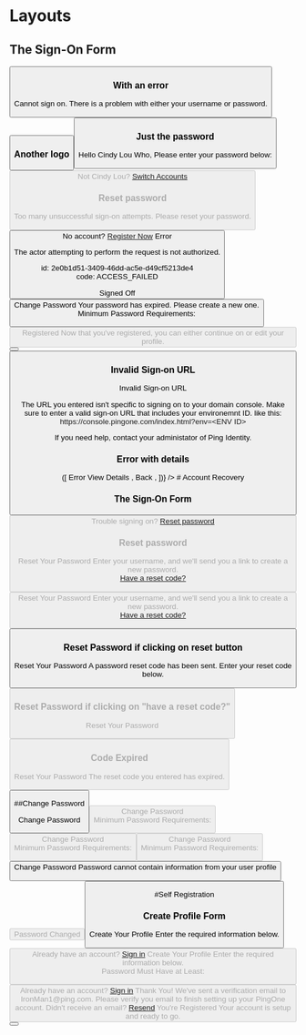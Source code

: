 
# Layouts

## The Sign-On Form

<ComponentDemo>
    <Card>
        <Logo src="ping-logo.svg"/>
        <Form>
            <FloatLabelTextInput label="Username" id="username6"/>
            <FloatLabelPasswordInput label="Password" id="password2"/>
            <div><Checkbox label="Remember me"/></div>
            <Button label="Sign On" primary/>
        </Form>
    </Card>
</ComponentDemo>

### With an error
<ComponentDemo>
    <Card>
        <Logo src="ping-logo.svg"/>
        <Feedback type="error">Cannot sign on. There is a problem with either your username or password.</Feedback>
        <Form>
            <FloatLabelTextInput label="Username" id="username7"/>
            <FloatLabelPasswordInput label="Password" id="password3"/>
            <div><Checkbox label="Remember me"/></div>
            <Button label="Sign On" primary/>
        </Form>
    </Card>
</ComponentDemo>

### Another logo
<ComponentDemo>
    <Card>
        <Logo src="jj-logo.png"/>
        <Form>
            <FloatLabelTextInput label="Username" id="username8"/>
            <FloatLabelPasswordInput label="Password" id="password4"/>
            <div><Checkbox label="Remember me"/></div>
            <Button label="Sign On" primary/>
        </Form>
    </Card>
</ComponentDemo>

### Just the password
<ComponentDemo>
    <Card>
        <Logo src="ping-logo.svg"/>
        <Heading>Hello Cindy Lou Who,</Heading>
        <TextBlock>Please enter your password below:</TextBlock>
        <Form>
            <FloatLabelPasswordInput label="Password" id="password5"/>
            <Button label="Sign On" primary disabled/>
        </Form>
        <TextBlock size="small">Not Cindy Lou? <a href="#">Switch Accounts</a></TextBlock>
    </Card>
</ComponentDemo>

### Reset password
<ComponentDemo>
    <Card>
        <Logo src="ping-logo.svg"/>
        <Feedback type="error">Too many unsuccessful sign-on attempts. Please reset your password.</Feedback>
        <Form>
            <Button label="Reset Password" primary/>
        </Form>
        <TextBlock size="small">No account? <a href="#">Register Now</a></TextBlock>
    </Card>
</ComponentDemo>

<ComponentDemo>
    <Card>
        <Logo src="ping-logo.svg"/>
        <IconFeedback type="error">Error</IconFeedback>
        <TextBlock size="small">
            <p>The actor attempting to perform the request is not authorized.</p>
            <p><TextStyle muted>
                id: 2e0b1d51-3409-46dd-ac5e-d49cf5213de4<br />
                code: ACCESS_FAILED
            </TextStyle></p>
        </TextBlock>
    </Card>
</ComponentDemo>

<ComponentDemo>
    <Card>
        <Logo src="ping-logo.svg"/>
        <IconFeedback type="success">Signed Off</IconFeedback>
        <Button label="Sign On"/>
    </Card>
</ComponentDemo>

<ComponentDemo>
    <Card>
        <Logo src="ping-logo.svg"/>
        <Heading>Change Password</Heading>
        <Feedback type="alert">Your password has expired. Please create a new one.</Feedback>
        <Form>
            <FloatLabelPasswordInput label="Current Password" id="password" />
            <FloatLabelPasswordInput label="New Password" id="new">
                <Tooltip>
                    <Heading level={4}>Minimum Password Requirements:</Heading>
                    <Requirements
                        requirements={[
                            {
                                name: '6 characters',
                                status: 'no',
                            },
                            {
                                name: 'At least 1 of ABCDEFGHIJKLMNOPQRSTUVWXYZabcdefghijklmnopqrstuvwxyz',
                                status: 'yes',
                            },
                            {
                                name: '1 lowercase letter',
                                status: 'yes',
                            },
                            {
                                name: '1 number (0-9)',
                                status: 'no',
                            },
                            {
                                name: `Here is a very long requirement that hopefully won't come into play much
                                    but let's still make sure we support having this much content show.`,
                                status: 'no',
                            },
                        ]}
                    />
                </Tooltip>
            </FloatLabelPasswordInput>
            <FloatLabelPasswordInput label="Verify New Password" id="verify" />
            <Button label="Save" primary disabled />
        </Form>
    </Card>
</ComponentDemo>

<ComponentDemo>
    <Card>
        <Logo src="ping-logo.svg"/>
        <IconFeedback type="success" small>Registered</IconFeedback>
        <TextBlock>Now that you've registered, you can either continue on or edit your profile.</TextBlock>
        <ButtonSet>
            <Button label="Edit Profile"/>
            <Button label="Continue" primary/>
        </ButtonSet>
    </Card>
</ComponentDemo>

### Invalid Sign-on URL

<ComponentDemo>
    <Card width="large">
        <Logo src="ping-logo.svg"/>
        <Heading> Invalid Sign-on URL </Heading>
        <TextBlock>
            <p>
                The URL you entered isn't specific to signing on to your domain console.
                Make sure to enter a valid sign-on URL that includes your environemnt ID.
                like this: <a>https://console.pingone.com/index.html?env=&lt;ENV ID&gt;</a>
            </p>
            <p>
                If you need help, contact your administator of Ping Identity.
            </p>
        </TextBlock>
    </Card>
</ComponentDemo>

### Error with details

<ComponentDemo>
    <TwoSidedDemo
        renderSides={onFlip => ([
            <Card key="front">
                <Logo src="ping-logo.svg"/>
                <IconFeedback type="error">Error</IconFeedback>
                <StepLink onClick={onFlip}>View Details</StepLink>
            </Card>,
            <Card key="back">
                <SerializedData data={{
                    'id': '6c796712-0f16-4062-815a-e0a92f4a2143',
                    'code': 'INVALID_DATA',
                    'details': [
                        {
                            'code': 'EMPTY_VALUE',
                            'target': 'givenName',
                            'message': 'Given name cannot be empty.',
                        },
                        {
                            'code': 'OUT_OF_RANGE',
                            'target': 'age',
                            'message': 'Age must be between 1 and 150',
                            'innerError': {
                                'rangeMinimumValue': '1',
                                'rangeMaximumValue': '150',
                            }
                        },
                    ]
                }} />
                <StepLink type="back" onClick={onFlip}>Back</StepLink>
            </Card>,
        ])}
    />
</ComponentDemo>
# Account Recovery

### The Sign-On Form

<ComponentDemo>
    <Card>
        <Logo src="ping-logo.svg"/>
        <Form>
            <FloatLabelTextInput label="Username" id="username9"/>
            <FloatLabelPasswordInput label="Password" id="password6"/>
            <Button label="Sign On" primary disabled/>
        </Form>
        <TextBlock size="small">Trouble signing on? <a href="#">Reset password</a></TextBlock>
    </Card>
</ComponentDemo>

### Reset password
<ComponentDemo>
    <Card>
        <Logo src="ping-logo.svg"/>
        <Heading>
            Reset Your Password
        </Heading>
        <TextBlock>
            Enter your username, and we'll send you a link to create a new password.
        </TextBlock>
        <Form margin="small">
            <FloatLabelTextInput label="Username" id="username10"/>
            <TextBlock size="small-right"><a href="#">Have a reset code?</a></TextBlock>
            <Button label="Reset" primary disabled/>
        </Form>
    </Card>
</ComponentDemo>

<ComponentDemo>
    <Card>
        <Logo src="ping-logo.svg"/>
        <Heading>
            Reset Your Password
        </Heading>
        <TextBlock>
            Enter your username, and we'll send you a link to create a new password.
        </TextBlock>
        <Form margin="small">
            <FloatLabelTextInput label="Username" id="username11" defaultValue="IronMan@gmail.com"/>
            <TextBlock size="small-right"><a href="#">Have a reset code?</a></TextBlock>
            <Button label="Reset" primary/>
        </Form>
    </Card>
</ComponentDemo>

### Reset Password if clicking on reset button
<ComponentDemo>
    <Card>
        <Logo src="ping-logo.svg"/>
        <Heading>
            Reset Your Password
        </Heading>
        <TextBlock>
            A password reset code has been sent. Enter your reset code below.
        </TextBlock>
        <Form>
            <FloatLabelTextInput label="Reset Code"/>
            <Button label="Reset" primary disabled/>
        </Form>
    </Card>
</ComponentDemo>

### Reset Password if clicking on "have a reset code?"
<ComponentDemo>
    <Card>
        <Logo src="ping-logo.svg"/>
        <Heading>
            Reset Your Password
        </Heading>
        <Form>
            <FloatLabelTextInput label="Reset Code"/>
            <Button label="Reset" primary disabled/>
        </Form>
    </Card>
</ComponentDemo>



### Code Expired
<ComponentDemo>
    <Card>
        <Logo src="ping-logo.svg"/>
        <Heading>
            Reset Your Password
        </Heading>
        <Feedback type="error">
            The reset code you entered has expired.
        </Feedback>
        <Form>
            <FloatLabelTextInput label="Username" id="username12" defaultValue="IronMan@gmail.com"/>
            <Button label="Send New Code" primary/>
        </Form>
    </Card>
</ComponentDemo>

##Change Password


<ComponentDemo>
    <Card>
        <Logo src="ping-logo.svg"/>
        <Heading>Change Password</Heading>
        <Form>
            <FloatLabelPasswordInput label="New Password" id="newPwd1" />
            <FloatLabelPasswordInput label="Verify New Password" id="verifyPwd1" />
            <Button label="Save" primary disabled />
        </Form>
    </Card>
</ComponentDemo>

<ComponentDemo>
    <Card>
        <Logo src="ping-logo.svg"/>
        <Heading>Change Password</Heading>
        <Form>
            <FloatLabelPasswordInput label="New Password" id="newPwD2" defaultValue="eightPassword">
                <Tooltip>
                    <Heading level={4}>Minimum Password Requirements:</Heading>
                    <Requirements
                        requirements={[
                            {
                                name: '8 characters',
                                status: 'yes',
                            },
                            {
                                name: 'At least 1 special character',
                                status: 'no',
                            },
                            {
                                name: '1 UPPERCASE Character',
                                status: 'yes',
                            },
                            {
                                name: '1 number (0-9)',
                                status: 'no',
                            },
                        ]}
                    />
                </Tooltip>
            </FloatLabelPasswordInput>
            <FloatLabelPasswordInput label="Verify New Password" id="verifyPwd2" />
            <Button label="Save" primary disabled />
        </Form>
    </Card>
</ComponentDemo>

<ComponentDemo>
    <Card>
        <Logo src="ping-logo.svg"/>
        <Heading>Change Password</Heading>
        <Form>
            <FloatLabelPasswordInput label="New Password" id="newPwD3" defaultValue="eightPassword" success>
                <Tooltip>
                    <Heading level={4}>Minimum Password Requirements:</Heading>
                    <Requirements
                        requirements={[
                            {
                                name: '8 characters',
                                status: 'yes',
                            },
                            {
                                name: 'At least 1 special character',
                                status: 'no',
                            },
                            {
                                name: '1 UPPERCASE Character',
                                status: 'yes',
                            },
                            {
                                name: '1 number (0-9)',
                                status: 'no',
                            },
                        ]}
                    />
                </Tooltip>
            </FloatLabelPasswordInput>
            <FloatLabelPasswordInput label="Verify New Password" id="verifyPwd3" defaultValue="eightPa"/>
            <Button label="Save" primary disabled />
        </Form>
    </Card>
</ComponentDemo>

<ComponentDemo>
    <Card>
        <Logo src="ping-logo.svg"/>
        <Heading>Change Password</Heading>
        <Form>
            <FloatLabelPasswordInput label="New Password" id="newPwD4" defaultValue="eightPassword" success>
                <Tooltip>
                    <Heading level={4}>Minimum Password Requirements:</Heading>
                    <Requirements
                        requirements={[
                            {
                                name: '8 characters',
                                status: 'yes',
                            },
                            {
                                name: 'At least 1 special character',
                                status: 'no',
                            },
                            {
                                name: '1 UPPERCASE Character',
                                status: 'yes',
                            },
                            {
                                name: '1 number (0-9)',
                                status: 'no',
                            },
                        ]}
                    />
                </Tooltip>
            </FloatLabelPasswordInput>
            <FloatLabelPasswordInput label="Verify New Password" id="verifyPwd4" defaultValue="eightPassword" success/>
            <Button label="Save" primary/>
        </Form>
    </Card>
</ComponentDemo>

<ComponentDemo>
    <Card>
        <Logo src="ping-logo.svg"/>
        <Heading>Change Password</Heading>
        <Feedback type="error">
            Password cannot contain information from your user profile
        </Feedback>
        <Form>
            <FloatLabelPasswordInput label="New Password" id="newPwD5" defaultValue="eightPassword">
            </FloatLabelPasswordInput>
            <FloatLabelPasswordInput label="Verify New Password" id="verifyPwd5" defaultValue="eightPassword"/>
            <Button label="Save" primary disabled />
        </Form>
    </Card>
</ComponentDemo>

<ComponentDemo>
    <Card>
        <Logo src="ping-logo.svg"/>
        <IconFeedback type="success" medium>Password Changed</IconFeedback>
        <Button label="Continue" secondary/>
    </Card>
</ComponentDemo>

#Self Registration

### Create Profile Form
<ComponentDemo>
    <Card>
        <Logo src="ping-logo.svg"/>
        <Heading>Create Your Profile</Heading>
        <TextBlock size="small">Enter the required information below.</TextBlock>
        <Form spacing="large" >
            <Stack size="small">
                <FloatLabelTextInput label="First Name" id="firstname1"/>
                <FloatLabelTextInput label="Last Name" id="lastname1"/>
            </Stack>
            <Stack size="small">
                <FloatLabelTextInput label="Username" id="username13"/>
                <FloatLabelTextInput label="Email Address" id="email1"/>
            </Stack>
            <Stack size="small">
                <FloatLabelPasswordInput label="Password" id="newPwd6"/>
                <FloatLabelPasswordInput label="Verify New Password" id="verifyPwd6"/>
            </Stack>
            <Button label="Save" primary disabled/>
        </Form>
        <TextBlock size="small">Already have an account? <a href="#">Sign in</a></TextBlock>
    </Card>
</ComponentDemo>

<ComponentDemo>
    <Card>
        <Logo src="ping-logo.svg"/>
        <Heading>Create Your Profile</Heading>
        <TextBlock size="small">Enter the required information below.</TextBlock>
        <Form spacing="large">
            <Stack size="small">
                <FloatLabelTextInput label="First Name" id="firstname2" defaultValue="Tony"/>
                <FloatLabelTextInput label="Last Name" id="lastname2" defaultValue="Stark"/>
            </Stack>
            <Stack size="small">
                <FloatLabelTextInput label="Username" id="username14" defaultValue="IronMan1"/>
                <FloatLabelTextInput label="Email Address" id="email2" defaultValue="IronMan1@ping.com"/>
            </Stack>
            <Stack size="small">
                <FloatLabelPasswordInput label="Password" id="newPwd7" defaultValue="Hello">
                        <Tooltip>
                        <Heading level={4}>Password Must Have at Least:</Heading>
                        <Requirements
                            requirements={[
                                {
                                    name: '8 characters',
                                    status: 'error',
                                },
                                {
                                    name: '1 UPPERCASE letter',
                                    status: 'yes',
                                },
                                {
                                    name: '1 lowercase letter',
                                    status: 'yes',
                                },
                                {
                                    name: '1 number (0-9)',
                                    status: 'error',
                                },
                            ]}
                        />
                    </Tooltip>
                </FloatLabelPasswordInput>
                <FloatLabelPasswordInput label="Verify New Password" id="verifyPwd7"/>
            </Stack>
            <Button label="Save" primary disabled/>
        </Form>
        <TextBlock size="small">Already have an account? <a href="#">Sign in</a></TextBlock>
    </Card>
</ComponentDemo>

<ComponentDemo>
    <Card>
        <Logo src="ping-logo.svg"/>
        <Heading>Thank You!</Heading>
        <TextBlock>
            We've sent a verification email to IronMan1@ping.com.
            Please verify you email to finish setting up your PingOne account.
        </TextBlock>
        <TextBlock size="small">Didn't receive an email? <a href="#">Resend</a></TextBlock>
    </Card>
</ComponentDemo>

<ComponentDemo>
    <Card>
        <Logo src="ping-logo.svg"/>
        <IconFeedback type="success" small>You're Registered</IconFeedback>
        <TextBlock spacing="xxlarge">Your account is setup and ready to go.</TextBlock>
        <Button label="Sign On" primary/>
    </Card>
</ComponentDemo>

